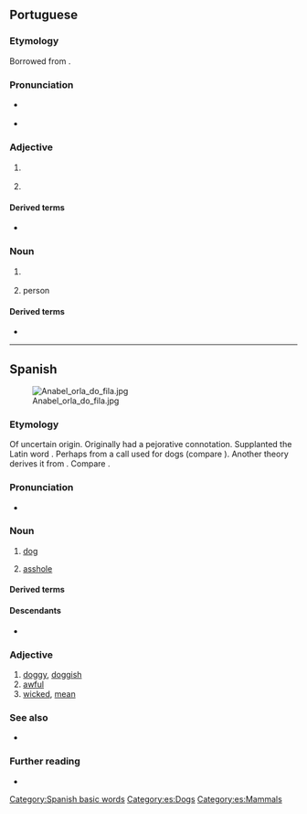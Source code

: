 {{also|Perro|pero|però}}
==Portuguese==

===Etymology===
Borrowed from {{bor|pt|es|perro||dog}}.

===Pronunciation===
* {{a|Portugal|Brazil}} {{IPA|pt|/ˈpe.ʁu/}}
* {{hyphenation|pt|per|ro}}

===Adjective===
{{pt-adj|perr|o}}

# {{l|en|stiff}} {{gloss|of an object, rigid, hard to bend, inflexible}}
#: {{syn|pt|emperrado}}
#: {{ux|pt|A porta está '''perra''', não a consigo abrir.|The door is '''stuck''', I can't open it.}}
# {{l|en|stubborn}}
#: {{syn|pt|teimoso}}

====Derived terms====
* {{l|pt|emperrar}}

===Noun===
{{pt-noun|m|s}}

# {{lb|pt|rare}} {{l|en|dog}}
#: {{syn|pt|cão|cachorro}}
# {{lb|pt|figurative}} {{l|en|mischievous}} person

====Derived terms====
* {{l|pt|aperrear||to provoke a dog}}

----

==Spanish==
{{wikipedia|lang=es}}
[[File:Anabel orla do fila.jpg|thumb]]

===Etymology===
Of uncertain origin. Originally had a pejorative connotation. Supplanted the Latin word {{m|es|can}}. Perhaps from a call used for dogs (compare {{ncog|gl|apurrar||set the dogs on}}). Another theory derives it from {{der|es|xib|-}}. Compare {{cog|ast|perru}}.

===Pronunciation===
* {{es-IPA}}

===Noun===
{{es-noun|m|f=perra}}

# [[dog]] {{gloss|animal}}
#: {{syn|es|can|q1=formal|chucho|q2=colloquial}}
#: {{hypo|es|cachorro|quiltro}}
# {{lb|es|pejorative}} [[asshole]] {{gloss|despicable person}}

====Derived terms====
{{der3|es
|a cara de perro
|a otro perro con ese hueso
|aperrar
|aperrear
|atar los perros con longaniza
|día de perros
|echarle los perros
|echar los perros
|emperrarse
|hacer perro muerto
|humor de perros
|llevarse como el perro y el gato
|más raro que un perro verde
|noche de perros
|perra
|perrada
|perrear
|perrera
|perrero
|perrillo
|perrito
|perro caliente
|perro de agua
|perro de mil leches
|perro de presa
|perro faldero
|perro guardián
|perro guía
|perro ladrador, poco mordedor
|perro pastor
|perro que no camina, no encuentra hueso
|perro viejo
|perruno
|por un perro que maté, mataperros me llamaron
|si es un perro, muerde
|vejiga de perro
|vida de perros
}}

====Descendants====
* {{desc|pt|perro|bor=1}}

===Adjective===
{{es-adj|f=perra}}

# [[doggy]], [[doggish]]
# [[awful]]
# [[wicked]], [[mean]]

===See also===
* {{l|es|pichicho}}

===Further reading===
* {{R:DRAE}}

[[Category:Spanish basic words]]
[[Category:es:Dogs]]
[[Category:es:Mammals]]